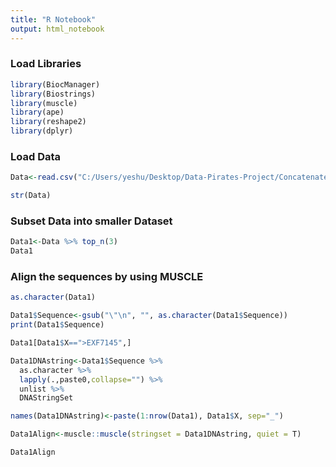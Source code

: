 ```yaml
---
title: "R Notebook"
output: html_notebook
---
```

### Load Libraries

```r
library(BiocManager)
library(Biostrings)
library(muscle)
library(ape)
library(reshape2)
library(dplyr)
```

### Load Data

```r
Data<-read.csv("C:/Users/yeshu/Desktop/Data-Pirates-Project/ConcatenatedSequences.csv")
```

```r
str(Data)
```

### Subset Data into smaller Dataset

```r
Data1<-Data %>% top_n(3)
Data1
```

### Align the sequences by using MUSCLE

```r
as.character(Data1)
```

```r
Data1$Sequence<-gsub("\"\n", "", as.character(Data1$Sequence))
print(Data1$Sequence)
```

```r
Data1[Data1$X==">EXF7145",]
```


```r
Data1DNAstring<-Data1$Sequence %>%
  as.character %>%
  lapply(.,paste0,collapse="") %>%
  unlist %>%
  DNAStringSet
```

```r
names(Data1DNAstring)<-paste(1:nrow(Data1), Data1$X, sep="_")
```

```r
Data1Align<-muscle::muscle(stringset = Data1DNAstring, quiet = T)
```

```r
Data1Align
```






























